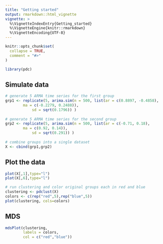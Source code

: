```yaml
---
title: "Getting started"
output: rmarkdown::html_vignette
vignette: >
  %\VignetteIndexEntry{Getting_started}
  %\VignetteEngine{knitr::rmarkdown}
  %\VignetteEncoding{UTF-8}
---
```


```r
knitr::opts_chunk$set(
  collapse = TRUE,
  comment = "#>"
)
```

```r
library(pdc)
```

## Simulate data

```r
# generate 5 ARMA time series for the first group
grp1 <- replicate(5, arima.sim(n = 500, list(ar = c(0.8897, -0.4858), 
		ma = c(-0.2279, 0.2488)),
          	sd = sqrt(0.1796)) )
          
# generate 5 ARMA time series for the second group
grp2 <- replicate(5, arima.sim(n = 500, list(ar = c(-0.71, 0.18), 
		ma = c(0.92, 0.14)),
          	sd = sqrt(0.291)) )
      
# combine groups into a single dataset
X <- cbind(grp1,grp2)

```

## Plot the data

```r
plot(X[,1],type="l")
plot(X[,6],type="l")
```



```r
# run clustering and color original groups each in red and blue
clustering <- pdclust(X)
colors <- c(rep("red",5),rep("blue",5))
plot(clustering, cols=colors)
```

## MDS

```r
mdsPlot(clustering,
        labels = colors,
        col = c("red","blue"))
```

